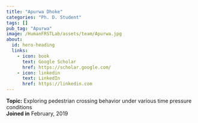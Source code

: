 ```yaml
---
title: "Apurwa Dhoke"
categories: "Ph. D. Student"
tags: []
pub_tag: "Apurwa"
image: /HumanFRSTLab/assets/team/Apurwa.jpg
about:
  id: hero-heading
  links:
    - icon: book
      text: Google Scholar
      href: https://scholar.google.com/
    - icon: linkedin
      text: LinkedIn
      href: https://linkedin.com
---
```


:::{#hero-heading}
**Topic:** Exploring pedestrian crossing behavior under various time pressure
conditions
 <br>
**Joined in** February, 2019
:::
